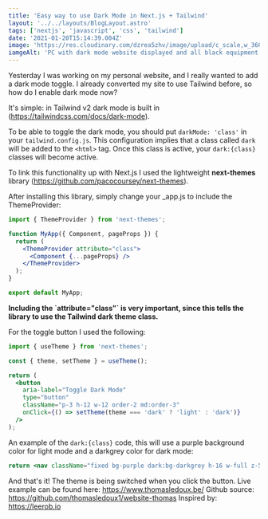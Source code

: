 ```yaml
---
title: 'Easy way to use Dark Mode in Next.js + Tailwind'
layout: '../../layouts/BlogLayout.astro'
tags: ['nextjs', 'javascript', 'css', 'tailwind']
date: '2021-01-20T15:14:39.004Z'
image: 'https://res.cloudinary.com/dzrea5zhv/image/upload/c_scale,w_360/f_auto/v1675362051/photo-1574081105756-3c8d8ed70198_ne2zqb'
iamgeAlt: 'PC with dark mode website displayed and all black equipment around it'
---
```


Yesterday I was working on my personal website, and I really wanted to add a dark
mode toggle. I already converted my site to use Tailwind before, so how do I enable
dark mode now?

It's simple: in Tailwind v2 dark mode is built in (https://tailwindcss.com/docs/dark-mode).

To be able to toggle the dark mode, you should put `darkMode: 'class'` in your `tailwind.config.js`.
This configuration implies that a class called `dark` will be added to the `<html>` tag.
Once this class is active, your `dark:{class}` classes will become active.

To link this functionality up with Next.js I used the lightweight <b>next-themes</b> library (https://github.com/pacocoursey/next-themes).

After installing this library, simply change your \_app.js to include the ThemeProvider:

```jsx
import { ThemeProvider } from 'next-themes';

function MyApp({ Component, pageProps }) {
  return (
    <ThemeProvider attribute="class">
      <Component {...pageProps} />
    </ThemeProvider>
  );
}

export default MyApp;
```

<b>
  Including the `attribute="class"` is very important, since this tells the
  library to use the Tailwind dark theme class.
</b>

For the toggle button I used the following:

```jsx
import { useTheme } from 'next-themes';

const { theme, setTheme } = useTheme();

return (
  <button
    aria-label="Toggle Dark Mode"
    type="button"
    className="p-3 h-12 w-12 order-2 md:order-3"
    onClick={() => setTheme(theme === 'dark' ? 'light' : 'dark')}
  />
);
```

An example of the `dark:{class}` code, this will use a purple background color for light mode and a darkgrey color for dark mode:

```jsx
return <nav className="fixed bg-purple dark:bg-darkgrey h-16 w-full z-50" />;
```

And that's it! The theme is being switched when you click the button.
Live example can be found here: https://www.thomasledoux.be/
Github source: https://github.com/thomasledoux1/website-thomas
Inspired by: https://leerob.io
